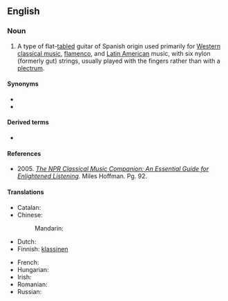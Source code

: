 ==English==

===Noun===
{{en-noun}}

# {{lb|en|musical instrument}} A type of flat-[[table]]d guitar of Spanish origin used primarily for [[Western classical music]], [[flamenco]], and [[Latin American]] music, with six nylon (formerly gut) strings, usually played with the fingers rather than with a [[plectrum]].

====Synonyms====
* {{l|en|nylon-string guitar}}
* {{l|en|Spanish guitar}}

====Derived terms====
* {{l|en|classical guitarist}}

====References====
* 2005. [https://books.google.com/books?id=e6GcPB5v0yIC&pg=PA92&dq=%22classical+guitar%22+strings+flat+back&hl=en&sa=X&ved=0CD4Q6AEwAmoVChMI-9icqIrpxwIVxDs-Ch34ewLy#v=onepage&q=%22classical%20guitar%22%20strings%20flat%20back&f=false ''The NPR Classical Music Companion: An Essential Guide for Enlightened Listening'']. Miles Hoffman. Pg. 92.

====Translations====
{{trans-top|guitar used primarily for classical music}}
* Catalan: {{t+|ca|guitarra clàssica|f}}
* Chinese:
*: Mandarin: {{t|cmn|古典吉他|tr=gǔdiǎn jítā|sc=Hani}}
* Dutch: {{t|nl|klassieke gitaar|f|m}}
* Finnish: [[klassinen#Finnish|klassinen]] {{t+|fi|kitara}}
{{trans-mid}}
* French: {{t+|fr|guitare classique|f}}
* Hungarian: {{t|hu|klasszikus gitár}}
* Irish: {{t|ga|giotár clasaiceach|m}}
* Romanian: {{t|ro|chitară clasică|f}}
* Russian: {{t|ru|класси́ческая гита́ра|f}}
{{trans-bottom}}